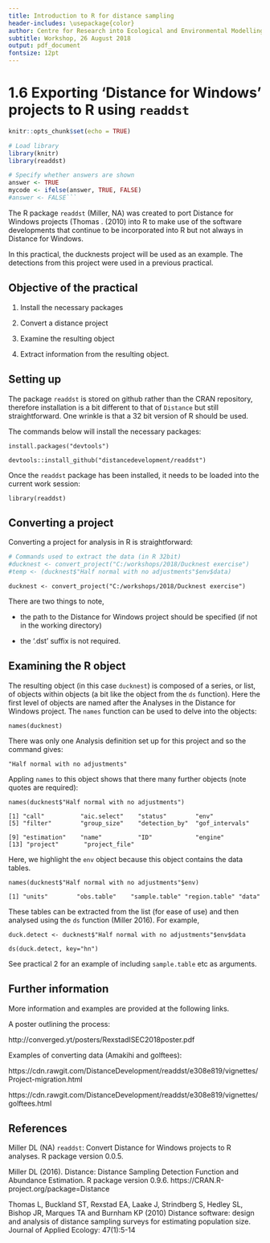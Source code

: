 ---
title: Introduction to R for distance sampling
header-includes: \usepackage{color}
author: Centre for Research into Ecological and Environmental Modelling
subtitle: Workshop, 26 August 2018
output: pdf_document
fontsize: 12pt
---

# 1.6 Exporting 'Distance for Windows' projects to R using `readdst`

```{r setup, include=FALSE}
knitr::opts_chunk$set(echo = TRUE)

# Load library
library(knitr)
library(readdst)

# Specify whether answers are shown 
answer <- TRUE
mycode <- ifelse(answer, TRUE, FALSE)
#answer <- FALSE```
```

The R package `readdst` (Miller, NA) was created to port Distance for Windows projects (Thomas \textit{et al}. (2010) into R to make use of the software developments that continue to be incorporated into R but not always in Distance for Windows. 

In this practical, the ducknests project will be used as an example. The detections from this project were used in a previous practical. 

## Objective of the practical 

1. Install the necessary packages

2. Convert a distance project

3. Examine the resulting object 

4. Extract information from the resulting object.

## Setting up

The package `readdst` is stored on github rather than the CRAN repository, therefore installation is a bit different to that of `Distance` but still straightforward. One wrinkle is that a 32 bit version of R should be used. 

The commands below will install the necessary packages:

`install.packages("devtools")`

`devtools::install_github("distancedevelopment/readdst")`

Once the `readdst` package has been installed, it needs to be loaded into the current work session:

`library(readdst)`

## Converting a project

Converting a project for analysis in R is straightforward:

```{r, echo=T}
# Commands used to extract the data (in R 32bit)
#ducknest <- convert_project("C:/workshops/2018/Ducknest exercise")
#temp <- (ducknest$"Half normal with no adjustments"$env$data)
```

`ducknest <- convert_project("C:/workshops/2018/Ducknest exercise")`

There are two things to note, 

+ the path to the Distance for Windows project should be specified (if not in the working directory)

+ the '.dst' suffix is not required. 

## Examining the R object

The resulting object (in this case `ducknest`) is composed of a series, or list, of objects within objects (a bit like the object from the `ds` function). Here the first level of objects are named after the Analyses in the Distance for Windows project. The `names` function can be used to delve into the objects: 

`names(ducknest)`

There was only one Analysis definition set up for this project and so the command gives:

\color{blue}
`"Half normal with no adjustments"`
\color{black}

Appling `names` to this object shows that there many further objects (note quotes are required):

`names(ducknest$"Half normal with no adjustments")`

\color{blue}
` [1] "call"          "aic.select"    "status"        "env"    `      
` [5] "filter"        "group_size"    "detection_by"  "gof_intervals"`

` [9] "estimation"    "name"          "ID"            "engine" `      
`[13] "project"       "project_file" `
\color{black}

Here, we highlight the `env` object because this object contains the data tables.

`names(ducknest$"Half normal with no adjustments"$env)`

\color{blue}
`[1] "units"        "obs.table"    "sample.table" "region.table" "data"  `
\color{black}

These tables can be extracted from the list (for ease of use) and then analysed using the `ds` function (Miller 2016). For example, 

`duck.detect <- ducknest$"Half normal with no adjustments"$env$data`

`ds(duck.detect, key="hn")`

See practical 2 for an example of including `sample.table` etc as arguments. 

## Further information

More information and examples are provided at the following links. 

A poster outlining the process:

http://converged.yt/posters/RexstadISEC2018poster.pdf

Examples of converting data (Amakihi and golftees):

https://cdn.rawgit.com/DistanceDevelopment/readdst/e308e819/vignettes/Project-migration.html

https://cdn.rawgit.com/DistanceDevelopment/readdst/e308e819/vignettes/golftees.html

## References

Miller DL (NA) `readdst`: Convert Distance for Windows projects to R analyses. R package version 0.0.5.

Miller DL (2016). Distance: Distance Sampling Detection Function and Abundance Estimation. R package version 0.9.6. https://CRAN.R-project.org/package=Distance

Thomas L, Buckland ST, Rexstad EA, Laake J, Strindberg S, Hedley SL, Bishop JR, Marques TA and Burnham KP (2010) Distance software: design and analysis of distance sampling surveys for estimating population size. Journal of Applied Ecology: 47(1):5-14



